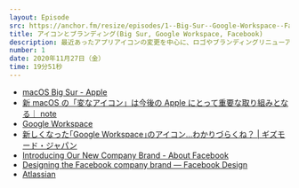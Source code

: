 ```yaml
---
layout: Episode
src: https://anchor.fm/resize/episodes/1--Big-Sur--Google-Workspace--Facebook-en1hmj
title: アイコンとブランディング(Big Sur, Google Workspace, Facebook)
description: 最近あったアプリアイコンの変更を中心に、ロゴやブランディングリニューアルの難しさについて話しました。
number: 1
date: 2020年11月27日（金）
time: 19分51秒
---
```


- [macOS Big Sur - Apple](https://www.apple.com/jp/macos/big-sur/)
- [新 macOS の「変なアイコン」は今後の Apple にとって重要な取り組みとなる｜ note](https://note.com/apple_design/n/nbd08e3184f08)
- [Google Workspace](https://workspace.google.co.jp/)
- [新しくなった｢Google Workspace｣のアイコン...わかりづらくね？ | ギズモード・ジャパン](https://www.gizmodo.jp/2020/10/googleworkspace.html)
- [Introducing Our New Company Brand - About Facebook](https://about.fb.com/news/2019/11/introducing-our-new-company-brand/)
- [Designing the Facebook company brand — Facebook Design](https://design.facebook.com/stories/designing-the-facebook-company-brand/)
- [Atlassian](https://www.atlassian.com/ja/company/news/press-kit)
